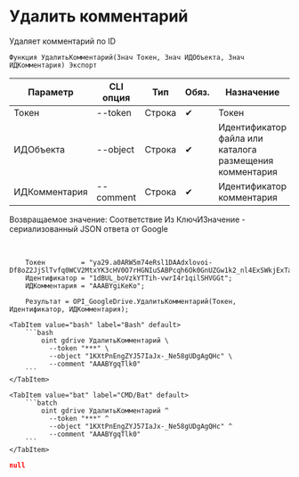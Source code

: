 ﻿---
sidebar_position: 4
---


# Удалить комментарий
 Удаляет комментарий по ID



`Функция УдалитьКомментарий(Знач Токен, Знач ИДОбъекта, Знач ИДКомментария) Экспорт`

  | Параметр | CLI опция | Тип | Обяз. | Назначение |
  |-|-|-|-|-|
  | Токен | --token | Строка | &#x2714; | Токен |
  | ИДОбъекта | --object | Строка | &#x2714; | Идентификатор файла или каталога размещения комментария |
  | ИДКомментария | --comment | Строка | &#x2714; | Идентификатор комментария |

  
  Возвращаемое значение:   Соответствие Из КлючИЗначение - сериализованный JSON ответа от Google

<br/>




```bsl title="Пример использования для 1С:Предприятие/OneScript"
    Токен         = "ya29.a0ARW5m74eRsl1DAAdxlovoi-Df8oZ2JjSlTvfq0WCV2MtxYK3cHV0O7rHGNIuSABPcqh6Ok0GnUZGw1k2_nl4ExSWkjExTaDr0QyABTVfv...";
    Идентификатор = "1dBUL_boVzkYTTih-vwrI4r1qilSHVGGt";
    ИДКомментария = "AAABYgiKeKo";

    Результат = OPI_GoogleDrive.УдалитьКомментарий(Токен, Идентификатор, ИДКомментария);
```
    

 <Tabs>
  
    <TabItem value="bash" label="Bash" default>
        ```bash
            oint gdrive УдалитьКомментарий \
              --token "***" \
              --object "1KXtPnEngZYJ57IaJx-_Ne58gUDgAgQHc" \
              --comment "AAABYgqTlk0"
        ```
    </TabItem>
  
    <TabItem value="bat" label="CMD/Bat" default>
        ```batch
            oint gdrive УдалитьКомментарий ^
              --token "***" ^
              --object "1KXtPnEngZYJ57IaJx-_Ne58gUDgAgQHc" ^
              --comment "AAABYgqTlk0"
        ```
    </TabItem>
</Tabs>


```json title="Результат"
null
```
